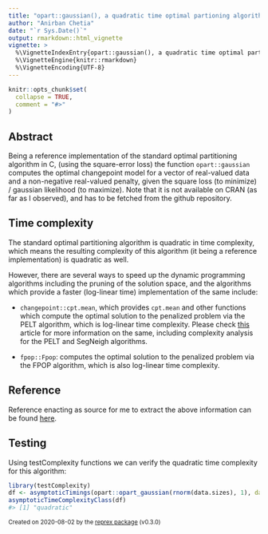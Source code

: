 ```yaml
---
title: "opart::gaussian(), a quadratic time optimal partioning algorithm"
author: "Anirban Chetia"
date: "`r Sys.Date()`"
output: rmarkdown::html_vignette
vignette: >
  %\VignetteIndexEntry{opart::gaussian(), a quadratic time optimal partioning algorithm}
  %\VignetteEngine{knitr::rmarkdown}
  %\VignetteEncoding{UTF-8}
---
```


```r
knitr::opts_chunk$set(
  collapse = TRUE,
  comment = "#>"
)
```

## Abstract
Being a reference implementation of the standard optimal partitioning algorithm in C, (using the square-error loss) the function `opart::gaussian` computes the optimal changepoint model for a vector of real-valued data and a non-negative real-valued penalty, given the square loss (to minimize) / gaussian likelihood (to maximize). Note that it is not available on CRAN (as far as I observed), and has to be fetched from the github repository.

## Time complexity 
The standard optimal partitioning algorithm is quadratic in time complexity, which means the resulting complexity of this algorithm (it being a reference implementation) is quadratic as well. 

However, there are several ways to speed up the dynamic programming algorithms including the pruning of the solution space, and the algorithms which provide a faster (log-linear time) implementation of the same include:

- `changepoint::cpt.mean`, which provides `cpt.mean` and other functions which compute the optimal solution to the penalized problem via the PELT algorithm, which is log-linear time complexity. Please check [this](https://anirban166.github.io/testComplexity/articles/PELT_and_SegNeigh.html) article for more information on the same, including complexity analysis for the PELT and SegNeigh algorithms. 

- `fpop::Fpop`: computes the optimal solution to the penalized problem via the FPOP algorithm, which is also log-linear time complexity.

## Reference
Reference enacting as source for me to extract the above information can be found [here](https://www.rdocumentation.org/packages/opart/versions/2019.1.0/vignettes/opart_gaussian.Rmd).

## Testing
Using testComplexity functions we can verify the quadratic time complexity for this algorithm:
```r
library(testComplexity)
df <- asymptoticTimings(opart::opart_gaussian(rnorm(data.sizes), 1), data.sizes = 10^seq(1, 4, by = 0.5))
asymptoticTimeComplexityClass(df)
#> [1] "quadratic"
```

<sup>Created on 2020-08-02 by the [reprex package](https://reprex.tidyverse.org) (v0.3.0)</sup>
